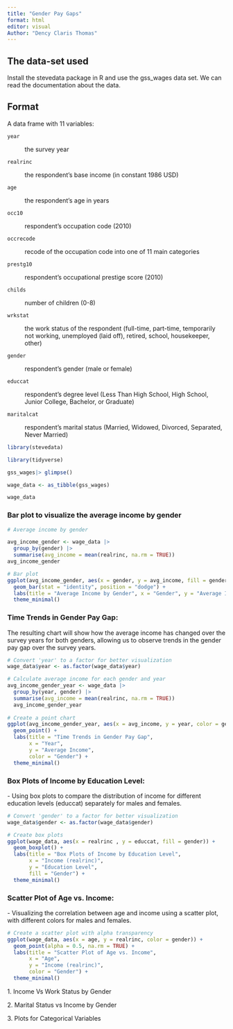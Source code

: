 ```yaml
---
title: "Gender Pay Gaps"
format: html
editor: visual
Author: "Dency Claris Thomas"
---
```


##  The data-set used

Install the stevedata package in R and use the gss_wages data set. We can read the documentation about the data.

##  Format

A data frame with 11 variables:

`year`

:   the survey year

`realrinc`

:   the respondent's base income (in constant 1986 USD)

`age`

:   the respondent's age in years

`occ10`

:   respondent's occupation code (2010)

`occrecode`

:   recode of the occupation code into one of 11 main categories

`prestg10`

:   respondent's occupational prestige score (2010)

`childs`

:   number of children (0-8)

`wrkstat`

:   the work status of the respondent (full-time, part-time, temporarily not working, unemployed (laid off), retired, school, housekeeper, other)

`gender`

:   respondent's gender (male or female)

`educcat`

:   respondent's degree level (Less Than High School, High School, Junior College, Bachelor, or Graduate)

`maritalcat`

:   respondent's marital status (Married, Widowed, Divorced, Separated, Never Married)

```r
library(stevedata)

library(tidyverse)
```

```r
gss_wages|> glimpse()
```

```r
wage_data <- as_tibble(gss_wages)

wage_data
```

###  Bar plot to visualize the average income by gender

```r
# Average income by gender

avg_income_gender <- wage_data |>
  group_by(gender) |>
  summarise(avg_income = mean(realrinc, na.rm = TRUE))
avg_income_gender

# Bar plot
ggplot(avg_income_gender, aes(x = gender, y = avg_income, fill = gender)) +
  geom_bar(stat = "identity", position = "dodge") +
  labs(title = "Average Income by Gender", x = "Gender", y = "Average Income (USD)") +
  theme_minimal()
```

###  Time Trends in Gender Pay Gap:

The resulting chart will show how the average income has changed over the survey years for both genders, allowing us to observe trends in the gender pay gap over the survey years.

```r
# Convert 'year' to a factor for better visualization
wage_data$year <- as.factor(wage_data$year)

# Calculate average income for each gender and year
avg_income_gender_year <- wage_data |>
  group_by(year, gender) |>
  summarise(avg_income = mean(realrinc, na.rm = TRUE))
  avg_income_gender_year
  
# Create a point chart
ggplot(avg_income_gender_year, aes(x = avg_income, y = year, color = gender)) +
  geom_point() +
  labs(title = "Time Trends in Gender Pay Gap",
       x = "Year",
       y = "Average Income",
       color = "Gender") +
  theme_minimal() 
```

###  Box Plots of Income by Education Level:

\- Using box plots to compare the distribution of income for different education levels (educcat) separately for males and females.

```r
# Convert 'gender' to a factor for better visualization
wage_data$gender <- as.factor(wage_data$gender)

# Create box plots
ggplot(wage_data, aes(x = realrinc , y = educcat, fill = gender)) +
  geom_boxplot() +
  labs(title = "Box Plots of Income by Education Level",
       x = "Income (realrinc)",
       y = "Education Level",
       fill = "Gender") +
  theme_minimal() 
```

### Scatter Plot of Age vs. Income:

\- Visualizing the correlation between age and income using a scatter plot, with different colors for males and females.

```r
# Create a scatter plot with alpha transparency
ggplot(wage_data, aes(x = age, y = realrinc, color = gender)) +
  geom_point(alpha = 0.5, na.rm = TRUE) +
  labs(title = "Scatter Plot of Age vs. Income",
       x = "Age",
       y = "Income (realrinc)",
       color = "Gender") +
  theme_minimal()
```

1\. Income Vs Work Status by Gender

2\. Marital Status vs Income by Gender

3\. Plots for Categorical Variables
